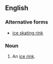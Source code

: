 ==English==

===Alternative forms===
* [[ice skating rink]]

===Noun===
{{en-noun|head=[[ice]]-[[skating]] [[rink]]}}

# {{label|en|rare}} An [[ice rink]].